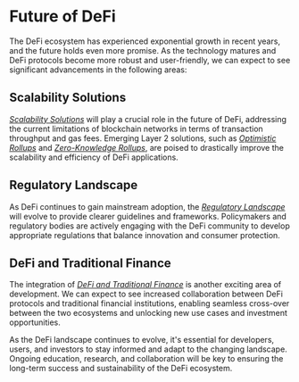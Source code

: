 
# Future of DeFi

The DeFi ecosystem has experienced exponential growth in recent years, and the future holds even more promise. As the technology matures and DeFi protocols become more robust and user-friendly, we can expect to see significant advancements in the following areas:

## Scalability Solutions

*[Scalability Solutions](/future-of-defi/scalability-solutions)* will play a crucial role in the future of DeFi, addressing the current limitations of blockchain networks in terms of transaction throughput and gas fees. Emerging Layer 2 solutions, such as *[Optimistic Rollups](https://ethereum.org/en/developers/docs/scaling/optimistic-rollups/)* and *[Zero-Knowledge Rollups](https://ethereum.org/en/developers/docs/scaling/zk-rollups/)*, are poised to drastically improve the scalability and efficiency of DeFi applications.

## Regulatory Landscape

As DeFi continues to gain mainstream adoption, the *[Regulatory Landscape](/future-of-defi/regulatory-landscape)* will evolve to provide clearer guidelines and frameworks. Policymakers and regulatory bodies are actively engaging with the DeFi community to develop appropriate regulations that balance innovation and consumer protection.

## DeFi and Traditional Finance

The integration of *[DeFi and Traditional Finance](/future-of-defi/defi-and-traditional-finance)* is another exciting area of development. We can expect to see increased collaboration between DeFi protocols and traditional financial institutions, enabling seamless cross-over between the two ecosystems and unlocking new use cases and investment opportunities.

<Callout type="info">
As the DeFi landscape continues to evolve, it's essential for developers, users, and investors to stay informed and adapt to the changing landscape. Ongoing education, research, and collaboration will be key to ensuring the long-term success and sustainability of the DeFi ecosystem.
</Callout>
